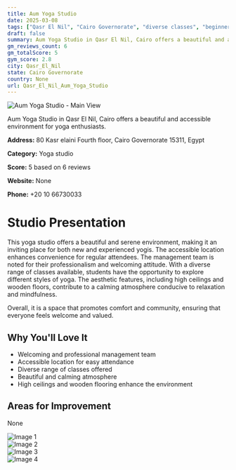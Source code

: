 ```yaml
---
title: Aum Yoga Studio
date: 2025-03-08
tags: ["Qasr El Nil", "Cairo Governorate", "diverse classes", "beginner-friendly", "calm", "inviting", "Qasr El Nil"]  
draft: false
summary: Aum Yoga Studio in Qasr El Nil, Cairo offers a beautiful and accessible environment for yoga enthusiasts.
gm_reviews_count: 6
gm_totalScore: 5
gym_score: 2.8
city: Qasr_El_Nil
state: Cairo Governorate
country: None
url: Qasr_El_Nil_Aum_Yoga_Studio
---
```


<div className="aspect-[16/9] relative my-8">
  <img 
    src="https://lh5.googleusercontent.com/p/AF1QipNLLXBCXuk7MCJEZvTN85GF5v8RMcILTAzWj_Pt=w1920-h1080-k-no"
    alt="Aum Yoga Studio - Main View"
    className="object-cover absolute inset-0 w-full h-full rounded-lg"
  />
</div>

Aum Yoga Studio in Qasr El Nil, Cairo offers a beautiful and accessible environment for yoga enthusiasts.

**Address:** 80 Kasr elaini Fourth floor, Cairo Governorate 15311, Egypt

**Category:** Yoga studio

**Score:** 5 based on 6 reviews

**Website:** None

**Phone:** +20 10 66730033

# Studio Presentation

This yoga studio offers a beautiful and serene environment, making it an inviting place for both new and experienced yogis. The accessible location enhances convenience for regular attendees. The management team is noted for their professionalism and welcoming attitude. With a diverse range of classes available, students have the opportunity to explore different styles of yoga. The aesthetic features, including high ceilings and wooden floors, contribute to a calming atmosphere conducive to relaxation and mindfulness.

Overall, it is a space that promotes comfort and community, ensuring that everyone feels welcome and valued.

## Why You'll Love It

- Welcoming and professional management team
- Accessible location for easy attendance
- Diverse range of classes offered
- Beautiful and calming atmosphere
- High ceilings and wooden flooring enhance the environment

## Areas for Improvement

None

<div className="grid grid-cols-1 xl:grid-cols-2 gap-4 my-8">
<div className="aspect-[4/3] relative"><img src="https://lh5.googleusercontent.com/p/AF1QipPoy9z3df2UNVpsZw9uAiwA1Ngd6T4dlsqgyieF=w1920-h1080-k-no" alt="Image 1" className="object-cover absolute inset-0 w-full h-full rounded-lg" /></div>
<div className="aspect-[4/3] relative"><img src="https://lh5.googleusercontent.com/p/AF1QipPGIpbEiAQtZLZ1USU7R5FuVj5vLxO7SMt2YYnY=w1920-h1080-k-no" alt="Image 2" className="object-cover absolute inset-0 w-full h-full rounded-lg" /></div>
<div className="aspect-[4/3] relative"><img src="https://lh5.googleusercontent.com/p/AF1QipMuoNpNdK1UP5m1ANtVnNo92acu0gSpcuY6WuKw=w1920-h1080-k-no" alt="Image 3" className="object-cover absolute inset-0 w-full h-full rounded-lg" /></div>
<div className="aspect-[4/3] relative"><img src="https://lh5.googleusercontent.com/p/AF1QipN8pahkXsxSOB16FQnBpcYcwymb0lWly9PlhJBs=w1920-h1080-k-no" alt="Image 4" className="object-cover absolute inset-0 w-full h-full rounded-lg" /></div>
</div>